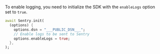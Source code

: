 To enable logging, you need to initialize the SDK with the `enableLogs` option set to `true`.

```dart
await Sentry.init(
  (options) {
    options.dsn = "___PUBLIC_DSN___";
    // Enable logs to be sent to Sentry
    options.enableLogs = true;
  },
);
```
